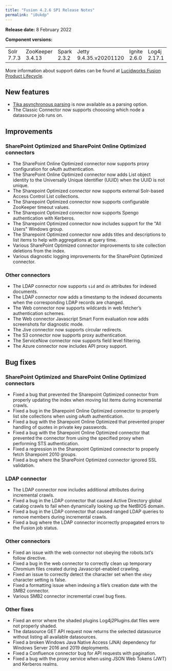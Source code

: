 ```yaml
---
title: "Fusion 4.2.6 SP1 Release Notes"
permalink: "i0ukdp"
---
```


**Release date:** 8 February 2022

**Component versions:**

|  |  |  |  |  |  |
| --- | --- | --- | --- | --- | --- |
| Solr 7.7.3 | ZooKeeper 3.4.13 | Spark 2.3.2 | Jetty 9.4.35.v20201120 | Ignite 2.6.0 | Log4j 2.17.1 |

More information about support dates can be found at [Lucidworks Fusion Product Lifecycle](/policies/7shln5/lucidworks-version-support-lifecycle).

## New features

* [Tika asynchronous parsing](/fusion-server/4.2/1wdwkx/enable-tika-async-parsing) is now available as a parsing option.
* The Classic Connector now supports chooosing which node a datasource job runs on.

## Improvements

### SharePoint Optimized and SharePoint Online Optimized connectors

* The SharePoint Online Optimized connector now supports proxy configuration for oAuth authentication.
* The SharePoint Online Optimized connector now adds List object identity to the Universally Unique Identifier (UUID) when the UUID is not unique.
* The Sharepoint Optimized connector now supports external Solr-based Access Control List collections.
* The Sharepoint Optimized connector now supports configurable ZooKeeper timeout values.
* The Sharepoint Optimized connector now supports Spengo authentication with Kerberos.
* The Sharepoint Optimized connector now includes support for the "All Users" Windows group.
* The Sharepoint Optimized connector now adds titles and descriptions to list items to help with aggregations at query time.
* Various SharePoint Optimized connector improvements to site collection deletions from the index.
* Various diagnostic logging improvements for the SharePoint Optimized connector.

### Other connectors

* The LDAP connector now supports `sid` and `dn` attributes for indexed documents.
* The LDAP connector now adds a timestamp to the indexed documents when the corresponding LDAP records are changed.
* The Web connector now supports wildcards in web fetcher’s authentication schemes.
* The Web connector Javascript Smart Form evaluation now adds screenshots for diagnostic mode.
* The Jive connector now supports circular redirects.
* The S3 connector now supports proxy authentication.
* The ServiceNow connector now supports field level filtering.
* The Azure connector now includes API proxy support.

## Bug fixes

### SharePoint Optimized and SharePoint Online Optimized connectors

* Fixed a bug that prevented the Sharepoint Optimized connector from properly updating the index when moving list items during incremental crawls.
* Fixed a bug in the Sharepoint Online Optimized connector to properly list site collections when using oAuth authentication.
* Fixed a bug with the Sharepoint Online Optimized that prevented proper handling of quotes in private key passwords.
* Fixed a bug with the Sharepoint Online Optimized connector that prevented the connector from using the specified proxy when performing STS authentication.
* Fixed a regression in the Sharepoint Optimized connector to properly fetch Sharepoint 2010 groups.
* Fixed a bug where the SharePoint Optimized connector ignored SSL validation.

### LDAP connector

* The LDAP connector now includes additional attributes during incremental crawls.
* Fixed a bug in the LDAP connector that caused Active Directory global catalog crawls to fail when dynamically looking up the NetBIOS domain.
* Fixed a bug in the LDAP connector that caused ranged LDAP queries to remove members during incremental crawls.
* Fixed a bug where the LDAP connector incorrectly propagated errors to the Fusion job status.

### Other connectors

* Fixed an issue with the web connector not obeying the robots.txt’s follow directive.
* Fixed a bug in the web connector to correctly clean up temporary Chromium files created during Javascript-enabled crawling.
* Fixed an issue to correctly detect the character set when the `obey` character setting is false.
* Fixed a formatting issue when indexing a file’s creation date with the SMB2 connector.
* Various SMB2 connector incremental crawl bug fixes.

### Other fixes

* Fixed an error where the shaded plugins Log4j2Plugins.dat files were not properly shaded.
* The datasource GET API request now returns the selected datasource without listing all available datasources.
* Fixed a broken Windows Java Native Access (JNA) dependency for Windows Server 2016 and 2019 deployments.
* Fixed a Confluence connector bug for API requests with pagination.
* Fixed a bug with the proxy service when using JSON Web Tokens (JWT) and Kerberos realms.
